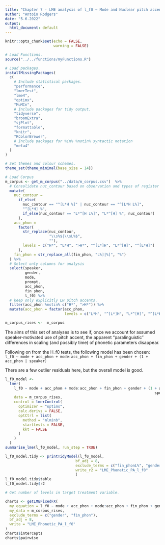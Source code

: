 ```yaml
---
title: "Chapter 7 - LME analysis of l_f0 ~ Mode and Nuclear pitch accents: "
author: "Antoin Rodgers"
date: "5.6.2022"
output:
  html_document: default
---
```


```r
knitr::opts_chunk$set(echo = FALSE,
                      warning = FALSE)

# Load Functions.
source("../../functions/myFunctions.R") 

# Load packages.
installMissingPackages(
  c(
    # Include statistical packages.
    "performance",
    "lmerTest",
    "lme4",
    "optimx",
    "MuMIn",
    # Include packages for tidy output.
    "tidyverse",
    "broomExtra",
    "sjPlot",
    "formattable",
    "knitr",
    "RColorBrewer",
    # Include packages for %in% %notin% syntactic notation
    "mefa4"
  )
)

# Set themes and colour schemes.
theme_set(theme_minimal(base_size = 14))

# Load Corpus
m_corpus <- get_m_corpus("../data/m_corpus.csv")  %>%
  # Consolidate nuc_contour based on observation and types of register shift.
  mutate(
    nuc_contour =
      if_else(
        nuc_contour == "^[L*H %]" | nuc_contour == "^[L*H L%]",
        "^[L*H] %",
        if_else(nuc_contour == "L*^[H L%]", "L*^[H] %", nuc_contour)
      ),
    acc_phon =
      factor(
        str_replace(nuc_contour,
                    "\\s%$|\\sL%$",
                    ""),
        levels = c("H*", "L*H", ">H*", "^[L*]H", "L*^[H]", "^[L*H]")
      ),
    fin_phon = str_replace_all(fin_phon, "L%]|%]", "%")
  ) %>%
  # Select only columns for analysis
  select(speaker,
         gender,
         mode,
         prompt,
         acc_phon,
         fin_phon,
         l_f0) %>%
  # keep only explicitly LH pitch accents.
  filter(acc_phon %notin% c("H*", ">H*")) %>%
  mutate(acc_phon = factor(acc_phon,
                           levels = c("L*H", "^[L*]H", "L*^[H]", "^[L*H]")))

m_corpus_rises <-  m_corpus
```


The aims of this set of analyses is to see if, once we account for assumed speaker-motivated use of pitch accent, the apparent "paralinguistic" differences in scaling (and possibly time) of phonetic parameters  disappear.

Following on from the H_f0 tests, the following model has been chosen:
`l_f0 ~ mode + acc_phon + mode:acc_phon + fin_phon + gender + (1 + acc_phon | speaker)`

There are a few outlier residuals here, but the overall model is good.

```r
l_f0_model <-
  lmer(
    l_f0 ~ mode + acc_phon + mode:acc_phon + fin_phon + gender + (1 + acc_phon |
                                                                    speaker),
    data = m_corpus_rises,
    control = lmerControl(
      optimizer = "optimx",
      calc.derivs = FALSE,
      optCtrl = list(
        method = "nlminb",
        starttests = FALSE,
        kkt = FALSE
      )
    )
  )
summarise_lme(l_f0_model, run_step = TRUE)
```


```r

l_f0_model.tidy <- printTidyModel(l_f0_model,
                                bf_adj = 8,
                                exclude_terms = c("fin_phonL%", "genderM"),
                                write_r2 = "LME_Phonetic_PA_l_f0"
                                )
l_f0_model.tidy$table
l_f0_model.tidy$r2

```

```r
# Get number of levels in target treatment variable.

charts <- getLMEFixedFX(
  my_equation = l_f0 ~ mode + acc_phon + mode:acc_phon + fin_phon + gender + (1 + acc_phon | speaker),
  my_data = m_corpus_rises,
  exclude_terms = c("gender", "fin_phon"),
  bf_adj = 8,
  write = "LME_Phonetic_PA_l_f0"
)
charts$intercepts
charts$pairwise


```

